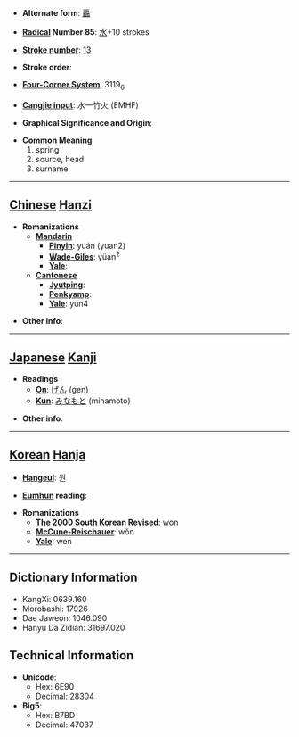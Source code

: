 * '''Alternate form''': [[厵]]

* '''[[Wiktionary:Chinese radical index| Radical]] Number 85''': [[Wiktionary:Chinese radical index 水|水]]+10 strokes

* '''[[Wiktionary:Chinese total strokes index|Stroke number]]''': [[Wiktionary:Chinese total strokes index 13|13]]

* '''Stroke order''': 

* '''[[Wiktionary:Chinese four corner index|Four-Corner System]]''': 3119<sub>6</sub>

* '''[[Wiktionary:Chinese Cangjie index|Cangjie input]]''': 水一竹火 (EMHF)

* '''Graphical Significance and Origin''': 

* '''Common Meaning'''
*#spring
*# source, head
*# surname


----

== [[Chinese]] [[Hanzi]] ==

* '''Romanizations'''
** '''[[Mandarin]]'''
*** '''[[Pinyin]]''': yuán (yuan2)
*** '''[[Wade-Giles]]''': yüan<sup>2</sup>
*** '''[[Yale]]''': 
** '''[[Cantonese]]'''
*** '''[[Jyutping]]''':
*** '''[[Penkyamp]]''': 
*** '''[[Yale]]''': yun4

* '''Other info''': 

----

== [[Japanese]] [[Kanji]] ==

* '''Readings'''
** '''[[On]]''': [[げん]] (gen)
** '''[[Kun]]''': [[みなもと]] (minamoto)

* '''Other info''':  

----

== [[Korean]] [[Hanja]] ==

* '''[[Hangeul]]''': 원

* '''[[Eumhun]] reading''': 

* '''Romanizations'''
** '''[[The 2000 South Korean Revised Romanization|The 2000 South Korean Revised]]''': won
** '''[[McCune-Reischauer]]''': wŏn
** '''[[Yale]]''': wen

----

== Dictionary Information ==

* KangXi: 0639.160
* Morobashi: 17926
* Dae Jaweon: 1046.090
* Hanyu Da Zidian: 31697.020

== Technical Information ==

* '''Unicode''':
** Hex: 6E90
** Decimal: 28304
* '''Big5''':
** Hex: B7BD
** Decimal: 47037